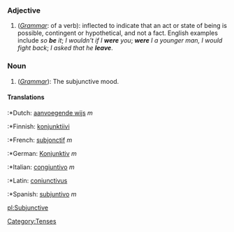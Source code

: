 ===Adjective===
#(''[[grammar|Grammar]]'': of a verb): inflected to indicate that an act or state of being is possible, contingent or hypothetical, and not a fact.  English examples include ''so '''be''' it''; ''I wouldn't if I '''were''' you''; '' '''were''' I a younger man, I would fight back''; ''I asked that he '''leave''' ''.

===Noun===
#(''[[Grammar]]''): The subjunctive mood.

====Translations====

:*Dutch: [[aanvoegende wijs]] ''m''
:*Finnish: [[konjunktiivi]] 
:*French: [[subjonctif]] ''m''
:*German: [[Konjunktiv]] ''m''
:*Italian: [[congiuntivo]] ''m''
:*Latin: [[coniunctivus]]
:*Spanish: [[subjuntivo]] ''m''

[[pl:Subjunctive]]
[[Category:Tenses]]